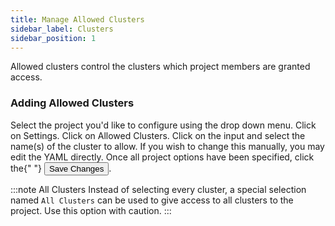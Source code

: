 ```yaml
---
title: Manage Allowed Clusters
sidebar_label: Clusters
sidebar_position: 1
---
```



Allowed clusters control the clusters which project members are granted access.

### Adding Allowed Clusters

<Flow id="create-vcluster-template-ui">
  <Step>
    Select the project you'd like to configure using the drop down menu. Click on <Label>Settings</Label>.
  </Step>
  <Step>
    Click on <NavStep>Allowed Clusters</NavStep>.
  </Step>
  <Step>
    Click on the input and select the name(s) of the cluster to allow. If you wish to change this manually, you may edit the YAML directly.
  </Step>
  <Step>
    Once all project options have been specified, click the{" "}
    <Button>Save Changes</Button>.
  </Step>
</Flow>

:::note All Clusters
Instead of selecting every cluster, a special selection named `All Clusters` can be used to give access to all clusters to
the project. Use this option with caution.
:::
